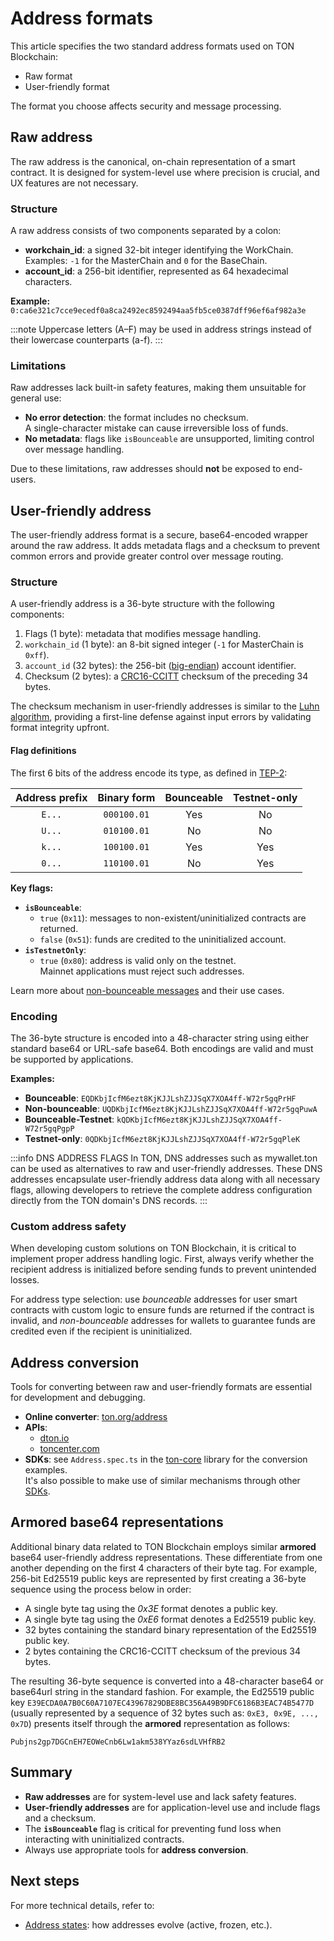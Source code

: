 
# Address formats

This article specifies the two standard address formats used on TON Blockchain:
- Raw format
- User-friendly format

The format you choose affects security and message processing.

## Raw address

The raw address is the canonical, on-chain representation of a smart contract.
It is designed for system-level use where precision is crucial, and UX features are not necessary.

### Structure

A raw address consists of two components separated by a colon:

-   **workchain_id**: a signed 32-bit integer identifying the WorkChain.<br/>
Examples: `-1` for the MasterChain and `0` for the BaseChain.
-   **account_id**: a 256-bit identifier, represented as 64 hexadecimal characters.

**Example:**
`0:ca6e321c7cce9ecedf0a8ca2492ec8592494aa5fb5ce0387dff96ef6af982a3e`

:::note
Uppercase letters (A–F) may be used in address strings instead of their lowercase counterparts (a-f).
:::

### Limitations

Raw addresses lack built-in safety features, making them unsuitable for general use:

-   **No error detection**: the format includes no checksum.<br/>
A single-character mistake can cause irreversible loss of funds.
-   **No metadata**: flags like `isBounceable` are unsupported, limiting control over message handling.

Due to these limitations, raw addresses should **not** be exposed to end-users.

## User-friendly address

The user-friendly address format is a secure, base64-encoded wrapper around the raw address. It adds metadata flags and a checksum to prevent common errors and provide greater control over message routing.

### Structure  

A user-friendly address is a 36-byte structure with the following components:  

1. Flags (1 byte): metadata that modifies message handling.
2. `workchain_id` (1 byte): an 8-bit signed integer (`-1` for MasterChain is `0xff`).
3. `account_id` (32 bytes): the 256-bit ([big-endian](https://www.freecodecamp.org/news/what-is-endianness-big-endian-vs-little-endian/)) account identifier.
4. Checksum (2 bytes): a [CRC16-CCITT](https://github.com/ton-blockchain/ton-kotlin/blob/main/crypto/src/crc16.kt) checksum of the preceding 34 bytes.

The checksum mechanism in user-friendly addresses is similar to the [Luhn algorithm](https://en.wikipedia.org/wiki/Luhn_algorithm), providing a first-line defense against input errors by validating format integrity upfront.

#### Flag definitions  
The first 6 bits of the address encode its type, as defined in [TEP-2](https://github.com/ton-blockchain/TEPs/blob/master/text/0002-address.md):  

| Address prefix | Binary form | Bounceable | Testnet-only |
|:--------------:|:-----------:|:----------:|:------------:|  
|      `E...`    | `000100.01` |    Yes     |      No      |  
|      `U...`    | `010100.01` |     No     |      No      |  
|      `k...`    | `100100.01` |    Yes     |     Yes      |  
|      `0...`    | `110100.01` |     No     |     Yes      |  

**Key flags:**
- **`isBounceable`**:  
  - `true` (`0x11`): messages to non-existent/uninitialized contracts are returned.
  - `false` (`0x51`): funds are credited to the uninitialized account.
- **`isTestnetOnly`**:  
  - `true` (`0x80`): address is valid only on the testnet.<br/>
  Mainnet applications must reject such addresses.

Learn more about [non-bounceable messages](/v3/documentation/smart-contracts/message-management/non-bounceable-messages) and their use cases.

### Encoding

The 36-byte structure is encoded into a 48-character string using either standard base64 or URL-safe base64. Both encodings are valid and must be supported by applications.

**Examples:**

-   **Bounceable**: `EQDKbjIcfM6ezt8KjKJJLshZJJSqX7XOA4ff-W72r5gqPrHF`
-   **Non-bounceable**: `UQDKbjIcfM6ezt8KjKJJLshZJJSqX7XOA4ff-W72r5gqPuwA`
-   **Bounceable-Testnet**: `kQDKbjIcfM6ezt8KjKJJLshZJJSqX7XOA4ff-W72r5gqPgpP`
-   **Testnet-only**: `0QDKbjIcfM6ezt8KjKJJLshZJJSqX7XOA4ff-W72r5gqPleK`

:::info DNS ADDRESS FLAGS
In TON, DNS addresses such as mywallet.ton can be used as alternatives to raw and user-friendly addresses. These DNS addresses encapsulate user-friendly address data along with all necessary flags, allowing developers to retrieve the complete address configuration directly from the TON domain's DNS records.
:::

### Custom address safety

When developing custom solutions on TON Blockchain, it is critical to implement proper address handling logic. First, always verify whether the recipient address is initialized before sending funds to prevent unintended losses.

For address type selection: use _bounceable_ addresses for user smart contracts with custom logic to ensure funds are returned if the contract is invalid, and _non-bounceable_ addresses for wallets to guarantee funds are credited even if the recipient is uninitialized.

## Address conversion

Tools for converting between raw and user-friendly formats are essential for development and debugging.

-   **Online converter**: [ton.org/address](https://ton.org/address/)
-   **APIs**:
    -   [dton.io](https://dton.io/api/address/0:ca6e321c7cce9ecedf0a8ca2492ec8592494aa5fb5ce0387dff96ef6af982a3e)
    -   [toncenter.com](https://toncenter.com/api/v2/packAddress?address=0%3Aca6e321c7cce9ecedf0a8ca2492ec8592494aa5fb5ce0387dff96ef6af982a3e)
-   **SDKs**: see `Address.spec.ts` in the [ton-core](https://github.com/ton-org/ton/tree/master/ton-core) library for the conversion examples.<br/>
It's also possible to make use of similar mechanisms through other [SDKs](/v3/guidelines/dapps/apis-sdks/sdk).

## Armored base64 representations

Additional binary data related to TON Blockchain employs similar **armored** base64 user-friendly address representations. These differentiate from one another depending on the first 4 characters of their byte tag. For example, 256-bit Ed25519 public keys are represented by first creating a 36-byte sequence using the process below in order:

- A single byte tag using the _0x3E_ format denotes a public key.
- A single byte tag using the _0xE6_ format denotes a Ed25519 public key.
- 32 bytes containing the standard binary representation of the Ed25519 public key.
- 2 bytes containing the CRC16-CCITT checksum of the previous 34 bytes.

The resulting 36-byte sequence is converted into a 48-character base64 or base64url string in the standard fashion. For example, the Ed25519 public key `E39ECDA0A7B0C60A7107EC43967829DBE8BC356A49B9DFC6186B3EAC74B5477D` (usually represented by a sequence of 32 bytes such as:  `0xE3, 0x9E, ..., 0x7D`) presents itself through the **armored** representation as follows:

`Pubjns2gp7DGCnEH7EOWeCnb6Lw1akm538YYaz6sdLVHfRB2`

## Summary

-   **Raw addresses** are for system-level use and lack safety features.
-   **User-friendly addresses** are for application-level use and include flags and a checksum.
-   The **`isBounceable`** flag is critical for preventing fund loss when interacting with uninitialized contracts.
-   Always use appropriate tools for **address conversion**.

## Next steps
For more technical details, refer to:
- [Address states](/v3/documentation/smart-contracts/addresses/address-states): how addresses evolve (active, frozen, etc.).

<Feedback />

